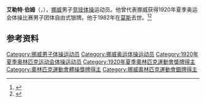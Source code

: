{{NoteTA|G1=Sports}}
'''艾勒特·伯姆'''（{{lang-no|Eilert Bøhm}}，{{bd|1900年|7月17日|1982年|2月1日}}），[[挪威|挪威]]男子[[竞技体操|竞技体操]]运动员。他曾代表挪威获得1920年夏季奥运会体操比赛男子团体自由式银牌。他于1982年在[[莫斯|莫斯]]去世。<ref>{{Cite web|title=Eilert BOHM|url=https://www.olympic.org/eilert-bohm|accessdate=2021-03-30|work=International Olympic Committee}}</ref><ref>{{cite web|url=https://www.olympedia.org/athletes/30776|title=Eilert Bøhm|work=Olympedia|accessdate=2021-03-31}}</ref>

== 参考资料 ==
{{reflist}}

{{Authority control}}
{{DEFAULTSORT:Bøhm, Eilert}}
[[Category:挪威男子体操运动员|Category:挪威男子体操运动员]]
[[Category:挪威奥运体操运动员|Category:挪威奥运体操运动员]]
[[Category:1920年夏季奥林匹克运动会体操运动员|Category:1920年夏季奥林匹克运动会体操运动员]]
[[Category:1920年夏季奧林匹克運動會獎牌得主|Category:1920年夏季奧林匹克運動會獎牌得主]]
[[Category:奧林匹克運動會體操獎牌得主|Category:奧林匹克運動會體操獎牌得主]]
[[Category:挪威奧林匹克運動會銀牌得主|Category:挪威奧林匹克運動會銀牌得主]]